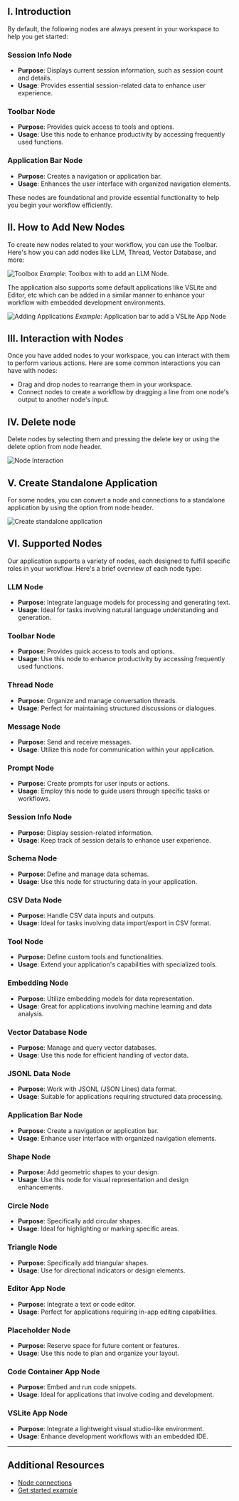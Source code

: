 ## I. Introduction

By default, the following nodes are always present in your workspace to help you get started:

### Session Info Node
- **Purpose**: Displays current session information, such as session count and details.
- **Usage**: Provides essential session-related data to enhance user experience.

### Toolbar Node
- **Purpose**: Provides quick access to tools and options.
- **Usage**: Use this node to enhance productivity by accessing frequently used functions.

### Application Bar Node
- **Purpose**: Creates a navigation or application bar.
- **Usage**: Enhances the user interface with organized navigation elements.

These nodes are foundational and provide essential functionality to help you begin your workflow efficiently.

## II. How to Add New Nodes

To create new nodes related to your workflow, you can use the Toolbar. Here's how you can add nodes like LLM, Thread, Vector Database, and more:

![Toolbox](./docs/toolbox-node.png)
*Example*: Toolbox with to add an LLM Node.

The application also supports some default applications like VSLite and Editor, etc which can be added in a similar manner to enhance your workflow with embedded development environments.

![Adding Applications](./docs/application-bar-node.png)
*Example*: Application bar to add a VSLite App Node

## III. Interaction with Nodes

Once you have added nodes to your workspace, you can interact with them to perform various actions. Here are some common interactions you can have with nodes:
* Drag and drop nodes to rearrange them in your workspace.
* Connect nodes to create a workflow by dragging a line from one node's output to another node's input.

## IV. Delete node

Delete nodes by selecting them and pressing the delete key or using the delete option from node header.

![Node Interaction](./docs/node-interaction.gif)

## V. Create Standalone Application

For some nodes, you can convert a node and connections to a standalone application by using the option from node header.

![Create standalone application](./docs/create-standalone-application.gif)

## VI. Supported Nodes

Our application supports a variety of nodes, each designed to fulfill specific roles in your workflow. Here's a brief overview of each node type:

### LLM Node
- **Purpose**: Integrate language models for processing and generating text.
- **Usage**: Ideal for tasks involving natural language understanding and generation.

### Toolbar Node
- **Purpose**: Provides quick access to tools and options.
- **Usage**: Use this node to enhance productivity by accessing frequently used functions.

### Thread Node
- **Purpose**: Organize and manage conversation threads.
- **Usage**: Perfect for maintaining structured discussions or dialogues.

### Message Node
- **Purpose**: Send and receive messages.
- **Usage**: Utilize this node for communication within your application.

### Prompt Node
- **Purpose**: Create prompts for user inputs or actions.
- **Usage**: Employ this node to guide users through specific tasks or workflows.

### Session Info Node
- **Purpose**: Display session-related information.
- **Usage**: Keep track of session details to enhance user experience.

### Schema Node
- **Purpose**: Define and manage data schemas.
- **Usage**: Use this node for structuring data in your application.

### CSV Data Node
- **Purpose**: Handle CSV data inputs and outputs.
- **Usage**: Ideal for tasks involving data import/export in CSV format.

### Tool Node
- **Purpose**: Define custom tools and functionalities.
- **Usage**: Extend your application's capabilities with specialized tools.

### Embedding Node
- **Purpose**: Utilize embedding models for data representation.
- **Usage**: Great for applications involving machine learning and data analysis.

### Vector Database Node
- **Purpose**: Manage and query vector databases.
- **Usage**: Use this node for efficient handling of vector data.

### JSONL Data Node
- **Purpose**: Work with JSONL (JSON Lines) data format.
- **Usage**: Suitable for applications requiring structured data processing.

### Application Bar Node
- **Purpose**: Create a navigation or application bar.
- **Usage**: Enhance user interface with organized navigation elements.

### Shape Node
- **Purpose**: Add geometric shapes to your design.
- **Usage**: Use this node for visual representation and design enhancements.

### Circle Node
- **Purpose**: Specifically add circular shapes.
- **Usage**: Ideal for highlighting or marking specific areas.

### Triangle Node
- **Purpose**: Specifically add triangular shapes.
- **Usage**: Use for directional indicators or design elements.

### Editor App Node
- **Purpose**: Integrate a text or code editor.
- **Usage**: Perfect for applications requiring in-app editing capabilities.

### Placeholder Node
- **Purpose**: Reserve space for future content or features.
- **Usage**: Use this node to plan and organize your layout.

### Code Container App Node
- **Purpose**: Embed and run code snippets.
- **Usage**: Ideal for applications that involve coding and development.

### VSLite App Node
- **Purpose**: Integrate a lightweight visual studio-like environment.
- **Usage**: Enhance development workflows with an embedded IDE.

---

## Additional Resources

- [Node connections](./#/document/connections "<_self>")
- [Get started example](./#/document/get-started "<_self>")

<br />
<br />
<br />
<br />
<br />
